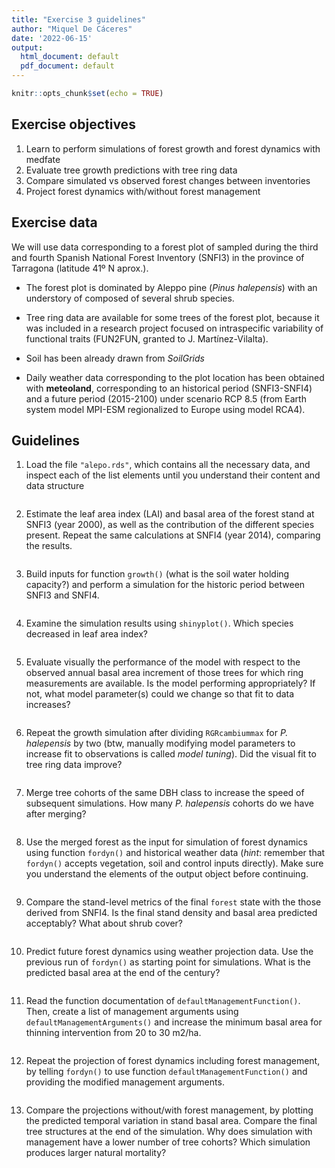 ```yaml
---
title: "Exercise 3 guidelines"
author: "Miquel De Cáceres"
date: '2022-06-15'
output:
  html_document: default
  pdf_document: default
---
```


```r
knitr::opts_chunk$set(echo = TRUE)
```



## Exercise objectives

  1. Learn to perform simulations of forest growth and forest dynamics with medfate
  2. Evaluate tree growth predictions with tree ring data
  3. Compare simulated vs observed forest changes between inventories 
  4. Project forest dynamics with/without forest management

## Exercise data

We will use data corresponding to a forest plot of sampled during the third and fourth Spanish National Forest Inventory (SNFI3) in the province of Tarragona (latitude 41º N aprox.).

+ The forest plot is dominated by Aleppo pine (*Pinus halepensis*) with an understory of composed of several shrub species.

+ Tree ring data are available for some trees of the forest plot, because it was included in a research project focused on intraspecific variability of functional traits (FUN2FUN, granted to J. Martínez-Vilalta).

+ Soil has been already drawn from *SoilGrids*

+ Daily weather data corresponding to the plot location has been obtained with **meteoland**, corresponding to an historical period (SNFI3-SNFI4) and a  future period (2015-2100) under scenario RCP 8.5 (from Earth system model MPI-ESM regionalized to Europe using model RCA4).


## Guidelines

1. Load the file `"alepo.rds"`, which contains all the necessary data, and inspect each of the list elements until you understand their content and data structure

```r

```

2. Estimate the leaf area index (LAI) and basal area of the forest stand at SNFI3 (year 2000), as well as the contribution of the different species present. Repeat the same calculations at SNFI4 (year 2014), comparing the results.

```r

```

3. Build inputs for function `growth()` (what is the soil water holding capacity?) and perform a simulation for the historic period between SNFI3 and SNFI4. 

```r

```

4. Examine the simulation results using `shinyplot()`. Which species decreased in leaf area index? 

```r

```


5. Evaluate visually the performance of the model with respect to the observed annual basal area increment of those trees for which ring measurements are available. Is the model performing appropriately? If not, what model parameter(s) could we change so that fit to data increases?

```r

```

6. Repeat the growth simulation after dividing `RGRcambiummax` for *P. halepensis* by two (btw, manually modifying model parameters to increase fit to observations is called *model tuning*). Did the visual fit to tree ring data improve?

```r

```

7. Merge tree cohorts of the same DBH class to increase the speed of subsequent simulations. How many *P. halepensis* cohorts do we have after merging?

```r

```


8. Use the merged forest as the input for simulation of forest dynamics using function `fordyn()` and historical weather data (*hint*: remember that `fordyn()` accepts vegetation, soil and control inputs directly). Make sure you understand the elements of the output object before continuing.
 
```r

```
 
9. Compare the stand-level metrics of the final `forest` state with the those derived from SNFI4. Is the final stand density and basal area predicted acceptably? What about shrub cover?
 
```r

```
 
10. Predict future forest dynamics using weather projection data. Use the previous run of `fordyn()` as starting point for simulations. What is the predicted basal area at the end of the century?

```r

```

11. Read the function documentation of `defaultManagementFunction()`. Then, create a list of management arguments using `defaultManagementArguments()` and increase the minimum basal area for thinning intervention from 20 to 30 m2/ha.

```r

```

12. Repeat the projection of forest dynamics including forest management, by telling `fordyn()` to use function `defaultManagementFunction()` and providing the modified management arguments.

```r

```

13. Compare the projections without/with forest management, by plotting the predicted temporal variation in stand basal area. Compare the final tree structures at the end of the simulation. Why does simulation with management have a lower number of tree cohorts? Which simulation produces larger natural mortality?

```r

```

